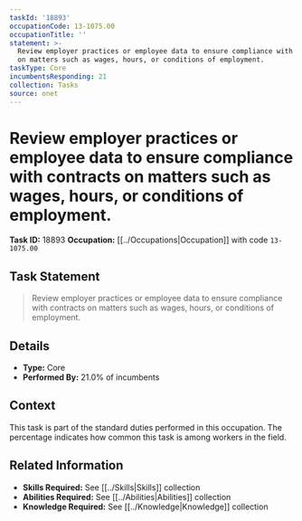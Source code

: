 ```yaml
---
taskId: '18893'
occupationCode: 13-1075.00
occupationTitle: ''
statement: >-
  Review employer practices or employee data to ensure compliance with contracts
  on matters such as wages, hours, or conditions of employment.
taskType: Core
incumbentsResponding: 21
collection: Tasks
source: onet
---
```

# Review employer practices or employee data to ensure compliance with contracts on matters such as wages, hours, or conditions of employment.

**Task ID:** 18893
**Occupation:** [[../Occupations|Occupation]] with code `13-1075.00`

## Task Statement

> Review employer practices or employee data to ensure compliance with contracts on matters such as wages, hours, or conditions of employment.

## Details

- **Type:** Core
- **Performed By:** 21.0% of incumbents

## Context

This task is part of the standard duties performed in this occupation. The percentage indicates how common this task is among workers in the field.

## Related Information

- **Skills Required:** See [[../Skills|Skills]] collection
- **Abilities Required:** See [[../Abilities|Abilities]] collection
- **Knowledge Required:** See [[../Knowledge|Knowledge]] collection
